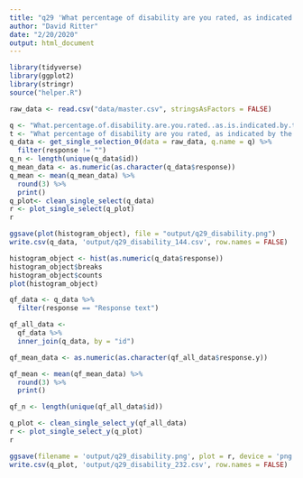 ```yaml
---
title: "q29 'What percentage of disability are you rated, as indicated by the Veteran's Affairs (VA)?'"
author: "David Ritter"
date: "2/20/2020"
output: html_document
---
```


```r
library(tidyverse)
library(ggplot2)
library(stringr)
source("helper.R")
```

```r
raw_data <- read.csv("data/master.csv", stringsAsFactors = FALSE)
```

```r
q <- "What.percentage.of.disability.are.you.rated..as.is.indicated.by.the.Veteran.s.Affairs..VA.."
t <- "What percentage of disability are you rated, as indicated by the Veteran's Affairs (VA)?"
q_data <- get_single_selection_0(data = raw_data, q.name = q) %>%
  filter(response != "")
q_n <- length(unique(q_data$id))
q_mean_data <- as.numeric(as.character(q_data$response))
q_mean <- mean(q_mean_data) %>%
  round(3) %>%
  print()
q_plot<- clean_single_select(q_data)
r <- plot_single_select(q_plot)
r
```

```r
ggsave(plot(histogram_object), file = "output/q29_disability.png")
write.csv(q_data, 'output/q29_disability_144.csv', row.names = FALSE)
```

```r
histogram_object <- hist(as.numeric(q_data$response))
histogram_object$breaks
histogram_object$counts
plot(histogram_object)
```

```r
qf_data <- q_data %>%
  filter(response == "Response text")
```

```r
qf_all_data <- 
  qf_data %>%
  inner_join(q_data, by = "id")

qf_mean_data <- as.numeric(as.character(qf_all_data$response.y))

qf_mean <- mean(qf_mean_data) %>%
  round(3) %>%
  print()

qf_n <- length(unique(qf_all_data$id))
```

```r
q_plot <- clean_single_select_y(qf_all_data)
r <- plot_single_select_y(q_plot)
r
```

```r
ggsave(filename = 'output/q29_disability.png', plot = r, device = 'png')
write.csv(q_plot, 'output/q29_disability_232.csv', row.names = FALSE)
```



